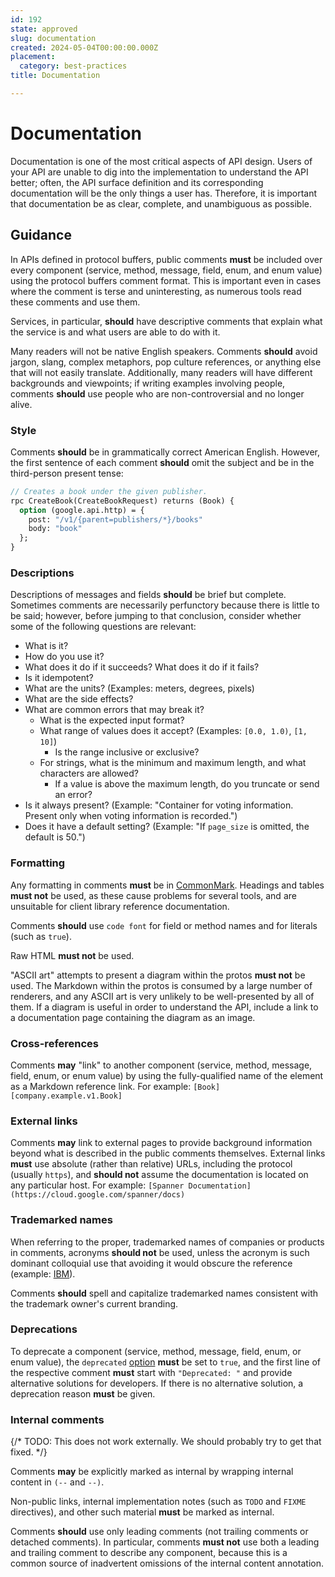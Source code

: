 ```yaml
---
id: 192
state: approved
slug: documentation
created: 2024-05-04T00:00:00.000Z
placement:
  category: best-practices
title: Documentation

--- 
```


# Documentation

Documentation is one of the most critical aspects of API design. Users of your
API are unable to dig into the implementation to understand the API better;
often, the API surface definition and its corresponding documentation will be
the only things a user has. Therefore, it is important that documentation be as
clear, complete, and unambiguous as possible.

## Guidance

In APIs defined in protocol buffers, public comments <b class="text-red-700">must</b> be included over
every component (service, method, message, field, enum, and enum value) using
the protocol buffers comment format. This is important even in cases where the
comment is terse and uninteresting, as numerous tools read these comments and
use them.

Services, in particular, <b class="text-yellow-700">should</b> have descriptive comments that explain what
the service is and what users are able to do with it.

<Aside type="note" title="Note">
  Many readers will not be native English speakers. Comments <b class="text-yellow-700">should</b>
  avoid jargon, slang, complex metaphors, pop culture references, or anything
  else that will not easily translate. Additionally, many readers will have
  different backgrounds and viewpoints; if writing examples involving people,
  comments <b class="text-yellow-700">should</b> use people who are non-controversial and no longer alive.
</Aside>

### Style

Comments <b class="text-yellow-700">should</b> be in grammatically correct American English. However, the
first sentence of each comment <b class="text-yellow-700">should</b> omit the subject and be in the
third-person present tense:

```proto
// Creates a book under the given publisher.
rpc CreateBook(CreateBookRequest) returns (Book) {
  option (google.api.http) = {
    post: "/v1/{parent=publishers/*}/books"
    body: "book"
  };
}
```

### Descriptions

Descriptions of messages and fields <b class="text-yellow-700">should</b> be brief but complete. Sometimes
comments are necessarily perfunctory because there is little to be said;
however, before jumping to that conclusion, consider whether some of the
following questions are relevant:

- What is it?
- How do you use it?
- What does it do if it succeeds? What does it do if it fails?
- Is it idempotent?
- What are the units? (Examples: meters, degrees, pixels)
- What are the side effects?
- What are common errors that may break it?
  - What is the expected input format?
  - What range of values does it accept? (Examples: `[0.0, 1.0)`, `[1, 10]`)
    - Is the range inclusive or exclusive?
  - For strings, what is the minimum and maximum length, and what characters
    are allowed?
    - If a value is above the maximum length, do you truncate or send an error?
- Is it always present? (Example: "Container for voting information. Present
  only when voting information is recorded.")
- Does it have a default setting? (Example: "If `page_size` is omitted, the
  default is 50.")

### Formatting

Any formatting in comments <b class="text-red-700">must</b> be in [CommonMark][]. Headings and tables
<b class="text-red-700">must not</b> be used, as these cause problems for several tools, and are
unsuitable for client library reference documentation.

Comments <b class="text-yellow-700">should</b> use `code font` for field or method names and for literals
(such as `true`).

Raw HTML <b class="text-red-700">must not</b> be used.

"ASCII art" attempts to present a diagram within the protos <b class="text-red-700">must not</b> be
used. The Markdown within the protos is consumed by a large number of renderers,
and any ASCII art is very unlikely to be well-presented by all of them. If
a diagram is useful in order to understand the API, include a link to a
documentation page containing the diagram as an image.

### Cross-references

Comments <b class="text-green-700">may</b> "link" to another component (service, method, message, field,
enum, or enum value) by using the fully-qualified name of the element as a
Markdown reference link. For example: `[Book][company.example.v1.Book]`

### External links

Comments <b class="text-green-700">may</b> link to external pages to provide background information
beyond what is described in the public comments themselves. External links
<b class="text-red-700">must</b> use absolute (rather than relative) URLs, including the protocol
(usually `https`), and <b class="text-yellow-700">should not</b> assume the documentation is located on
any particular host. For example:
`[Spanner Documentation](https://cloud.google.com/spanner/docs)`

### Trademarked names

When referring to the proper, trademarked names of companies or products in
comments, acronyms <b class="text-yellow-700">should not</b> be used, unless the acronym is such dominant
colloquial use that avoiding it would obscure the reference (example: [IBM][]).

Comments <b class="text-yellow-700">should</b> spell and capitalize trademarked names consistent with the
trademark owner's current branding.

### Deprecations

To deprecate a component (service, method, message, field, enum, or enum value),
the `deprecated` [option](https://developers.google.com/protocol-buffers/docs/proto#options)
<b class="text-red-700">must</b> be set to `true`, and the first line of the respective comment
<b class="text-red-700">must</b> start with `"Deprecated: "` and provide alternative solutions for
developers. If there is no alternative solution, a deprecation reason <b class="text-red-700">must</b>
be given.

### Internal comments

{/* TODO: This does not work externally.
           We should probably try to get that fixed.  */}

Comments <b class="text-green-700">may</b> be explicitly marked as internal by wrapping internal content
in `(--` and `--)`.

Non-public links, internal implementation notes (such as `TODO` and `FIXME`
directives), and other such material <b class="text-red-700">must</b> be marked as internal.

<Aside type="note" title="Note">
  Comments <b class="text-yellow-700">should</b> use only leading comments (not trailing comments
  or detached comments). In particular, comments <b class="text-red-700">must not</b> use both a leading
  and trailing comment to describe any component, because this is a common source
  of inadvertent omissions of the internal content annotation.
</Aside>

[commonmark]: https://commonmark.org/
[ibm]: https://en.wikipedia.org/wiki/IBM